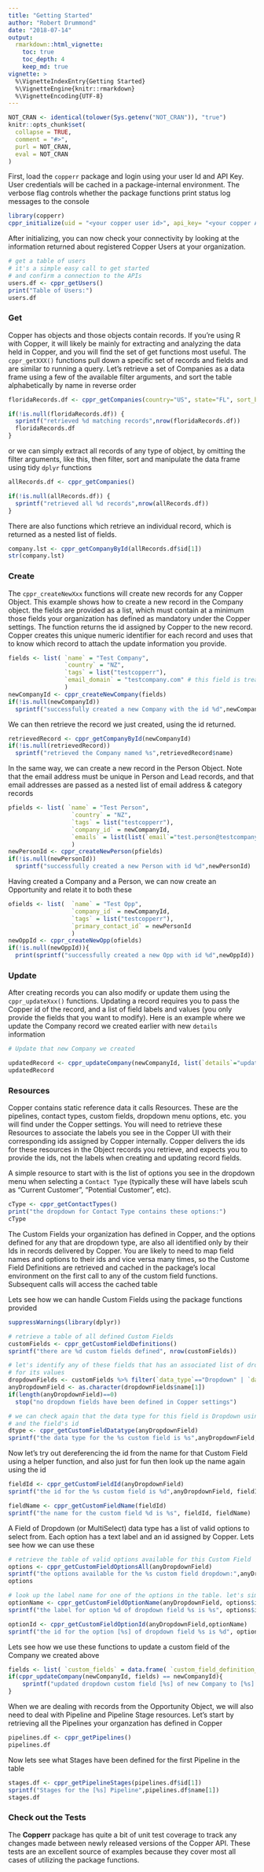 ```yaml
---
title: "Getting Started"
author: "Robert Drummond"
date: "2018-07-14"
output:
  rmarkdown::html_vignette:
    toc: true
    toc_depth: 4
    keep_md: true
vignette: >
  %\VignetteIndexEntry{Getting Started}
  %\VignetteEngine{knitr::rmarkdown}
  %\VignetteEncoding{UTF-8}
---
```


```r
NOT_CRAN <- identical(tolower(Sys.getenv("NOT_CRAN")), "true")
knitr::opts_chunk$set(
  collapse = TRUE,
  comment = "#>",
  purl = NOT_CRAN,
  eval = NOT_CRAN
)
```

First, load the `copperr` package and login using your user Id and API Key. User credentials will 
be cached in a package-internal environment. The verbose flag controls whether the package functions print status log messages to the console

```r
library(copperr)
cppr_initialize(uid = "<your copper user id>", api_key= "<your copper API key>", verbose = FALSE)
```

After initializing, you can now check your connectivity by looking at the information returned about registered Copper Users at your organization. 

```r
# get a table of users
# it's a simple easy call to get started 
# and confirm a connection to the APIs
users.df <- cppr_getUsers()
print("Table of Users:")
users.df
```

### Get 
Copper has objects and those objects contain records. If you're using R with Copper, it will likely be mainly for extracting and analyzing the data held in Copper, and you will find the set of get functions most useful. 
The `cppr_getXXX()` functions pull down a specific set of records and fields and are similar to running a query. Let's retrieve a set of Companies as a data frame using a few of the available filter arguments, and sort the table alphabetically by name in reverse order

```r
floridaRecords.df <- cppr_getCompanies(country="US", state="FL", sort_by="name", sort_direction="desc")

if(!is.null(floridaRecords.df)) {
  sprintf("retrieved %d matching records",nrow(floridaRecords.df))
  floridaRecords.df
}
```

or we can simply extract all records of any type of object, by omitting the filter arguments, like this, then filter, sort and manipulate the data frame using tidy `dplyr` functions

```r
allRecords.df <- cppr_getCompanies()

if(!is.null(allRecords.df)) {
  sprintf("retrieved all %d records",nrow(allRecords.df))
}
```

There are also functions which retrieve an individual record, which is returned as a nested list of fields. 

```r
company.lst <- cppr_getCompanyById(allRecords.df$id[1])
str(company.lst)
```

### Create 
The `cppr_createNewXxx` functions will create new records for any Copper Object. This example shows how to create a new record in the Company object. the fields are provided as a list, which must contain at a minimum those fields your organization has defined as mandatory under the Copper settings. The function returns the id assigned by Copper to the new record. Copper creates this unique numeric identifier for each record and uses that to know which record to attach the update information you provide. 

```r
fields <- list( `name` = "Test Company",
                `country` = "NZ", 
                `tags` = list("testcopperr"), 
                `email_domain` = "testcompany.com" # this field is treated as a unique key by Copper 
                )
newCompanyId <- cppr_createNewCompany(fields)
if(!is.null(newCompanyId))
  sprintf("successfully created a new Company with the id %d",newCompanyId)
```

We can then retrieve the record we just created, using the id returned. 

```r
retrievedRecord <- cppr_getCompanyById(newCompanyId)
if(!is.null(retrievedRecord))
  sprintf("retrieved the Company named %s",retrievedRecord$name)
```

In the same way, we can create a new record in the Person Object. Note that the email address must be unique in Person and Lead records, and that email addresses are passed as a nested list of email address & category records 

```r
pfields <- list( `name` = "Test Person", 
                  `country` = "NZ", 
                  `tags` = list("testcopperr"), 
                  `company_id` = newCompanyId,
                  `emails` = list(list(`email`="test.person@testcompany.com", `category`="work")) 
                  )
newPersonId <- cppr_createNewPerson(pfields)
if(!is.null(newPersonId))
  sprintf("successfully created a new Person with id %d",newPersonId)
```

Having created a Company and a Person, we can now create an Opportunity and relate it to both these

```r
ofields <- list(  `name` = "Test Opp", 
                  `company_id` = newCompanyId, 
                  `tags` = list("testcopperr"), 
                  `primary_contact_id` = newPersonId
                  )
newOppId <- cppr_createNewOpp(ofields)
if(!is.null(newOppId)){
  print(sprintf("successfully created a new Opp with id %d",newOppId))
```

### Update 

After creating records you can also modify or update them using the `cppr_updateXxx()` functions. 
Updating a record requires you to pass the Copper id of the record, and a list of field labels and values (you only provide the fields that you want to modify). Here is an example where we update the Company record we created earlier with new `details` information 

```r
# Update that new Company we created

updatedRecord <- cppr_updateCompany(newCompanyId, list(`details`="updated today"))
updatedRecord
```

### Resources
Copper contains static reference data it calls Resources. These are the pipelines, contact types, custom fields, dropdown menu options, etc. you will find under the Copper settings. You will need to retrieve these Resources to associate the labels you see in the Copper UI with their corresponding ids assigned by Copper internally. Copper delivers the ids for these resources in the Object records you retrieve, and expects you to provide the ids, not the labels when creating and updating record fields.

A simple resource to start with is the list of options you see in the dropdown menu when selecting a `Contact Type` (typically these will have labels scuh as "Current Customer", "Potential Customer", etc).

```r
cType <- cppr_getContactTypes()
print("the dropdown for Contact Type contains these options:")
cType
```

The Custom Fields your organization has defined in Copper, and the options defined for any that are dropdown type, are also all identified only by their Ids in records delivered by Copper. 
You are likely to need to map field names and options to their ids and vice versa many times, so the Custome Field Definitions are retrieved and cached in the package's local environment on the first call to any of the custom field functions. Subsequent calls will access the cached table 

Lets see how we can handle Custom Fields using the package functions provided

```r
suppressWarnings(library(dplyr))

# retrieve a table of all defined Custom Fields
customFields <- cppr_getCustomFieldDefinitions()
sprintf("there are %d custom fields defined", nrow(customFields))

# let's identify any of these fields that has an associated list of dropdown menu options 
# for its values
dropdownFields <- customFields %>% filter(`data_type`=="Dropdown" | `data_type`=="MultiSelect") %>% select(name) 
anyDropdownField <- as.character(dropdownFields$name[1])
if(length(anyDropdownField)==0)
  stop("no dropdown fields have been defined in Copper settings")

# we can check again that the data type for this field is Dropdown using this helper function 
# and the field's id
dtype <- cppr_getCustomFieldDatatype(anyDropdownField)
sprintf("the data type for the %s custom field is %s",anyDropdownField,dtype)
```

Now let's try out dereferencing the id from the name for that Custom Field using a helper function, and also just for fun then look up the name again using the id

```r
fieldId <- cppr_getCustomFieldId(anyDropdownField)
sprintf("the id for the %s custom field is %d",anyDropdownField, fieldId)

fieldName <- cppr_getCustomFieldName(fieldId)
sprintf("the name for the custom field %d is %s", fieldId, fieldName)
```

A Field of Dropdown (or MultiSelect) data type has a list of valid options to select from. Each option has a text label and an id assigned by Copper. Lets see how we can use these

```r
# retrieve the table of valid options available for this Custom Field
options <- cppr_getCustomFieldOptionsAll(anyDropdownField)
sprintf("the options available for the %s custom field dropdown:",anyDropdownField)
options

# look up the label name for one of the options in the table. let's simply take the first
optionName <- cppr_getCustomFieldOptionName(anyDropdownField, options$id[1])
sprintf("the label for option %d of dropdown field %s is %s", options$id[1], anyDropdownField, optionName)

optionId <- cppr_getCustomFieldOptionId(anyDropdownField,optionName)
sprintf("the id for the option [%s] of dropdown field %s is %d", optionName, anyDropdownField, optionId)
```

Lets see how we use these functions to update a custom field of the Company we created above

```r
fields <- list( `custom_fields` = data.frame( `custom_field_definition_id` = fieldId, `value`= optionId))
if(cppr_updateCompany(newCompanyId, fields) == newCompanyId){
	sprintf("updated dropdown custom field [%s] of new Company to [%s] successfully", anyDropdownField, optionName)
}
```

When we are dealing with records from the Opportunity Object, we will also need to deal with Pipeline and Pipeline Stage resources.
Let's start by retrieving all the Pipelines your organzation has defined in Copper

```r
pipelines.df <- cppr_getPipelines()
pipelines.df
```

Now lets see what Stages have been defined for the first Pipeline in the table

```r
stages.df <- cppr_getPipelineStages(pipelines.df$id[1])
sprintf("Stages for the [%s] Pipeline",pipelines.df$name[1])
stages.df
```


### Check out the Tests

The **Copperr** package has quite a bit of unit test coverage to track any 
changes made between newly released versions of the Copper API. 
These tests are an excellent source of examples because they cover most all cases of 
utilizing the package functions. 

